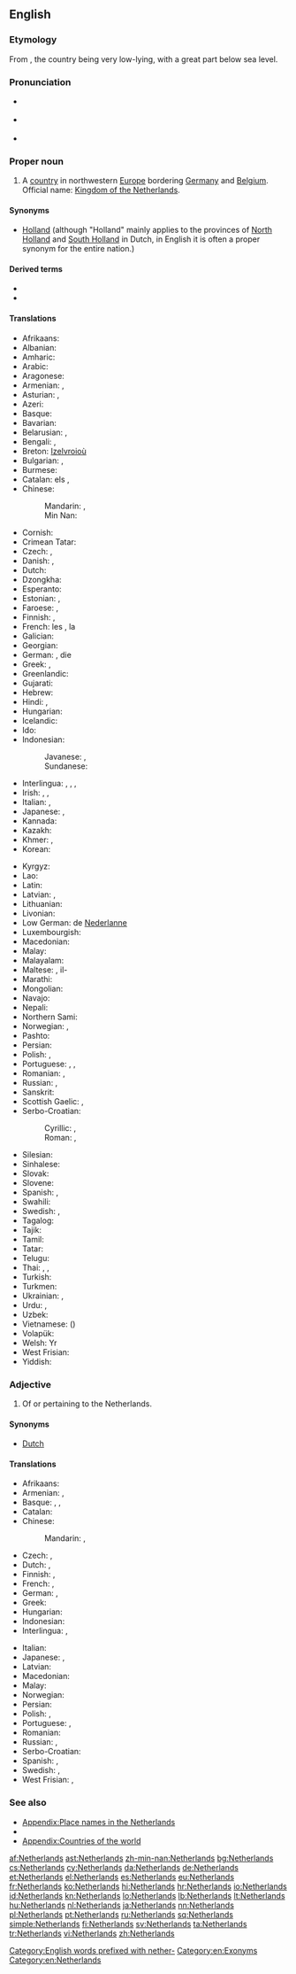 ==English==

{{wikipedia}}

===Etymology===
From {{compound|nether|land|t1=lower|alt2=lands}}, the country being very low-lying, with a great part below sea level.

===Pronunciation===
* {{a|UK}} {{IPA|/ˈnɛ.ðə.ləndz/}}
* {{a|UK}} {{IPA|/ˈnɛ.ðɚ.ləndz/}}
* {{audio|en-us-Netherlands.ogg|Audio (US)}}

===Proper noun===
{{en-proper noun|head=the Netherlands}}

# A [[country]] in northwestern [[Europe]] bordering [[Germany]] and [[Belgium]]. Official name: [[Kingdom of the Netherlands]].

====Synonyms====
* [[Holland]] (although "Holland" mainly applies to the provinces of [[w:North Holland|North Holland]] and [[w:South Holland|South Holland]] in Dutch, in English it is often a proper synonym for the entire nation.)

====Derived terms====
* {{l|en|Netherlander}}
* {{l|en|Netherlandish}}

====Translations====
{{trans-top|country in northwestern Europe}}
* Afrikaans: {{t+|af|Nederland}}
* Albanian: {{t+|sq|Holanda}}
* Amharic: {{t-|am|ሆላንድ|sc=Ethi}}
* Arabic: {{t-|ar|هولندا|f|tr=hulánda}}
* Aragonese: {{t-|an|Países Baxos|m-p}}
* Armenian: {{t-|hy|Նիդերլանդներ|p|tr=Niderlandner}}, {{t-|hy|Հոլանդիա|tr=Holandia}}
* Asturian: {{t+|ast|Países Baxos|m-p}}, {{t+|ast|Holanda|f}}
* Azeri: {{t+|az|Niderland}}
* Basque: {{t+|eu|Herbehereak}}
* Bavarian: {{tø|bar|Niedalånde}}
* Belarusian: {{t-|be|Нідэрланды|m-p|tr=Niderlándy}}, {{t-|be|Галандыя|f|tr=Halándyja}}
* Bengali: {{t-|bn|নেদারল্যান্ডস|tr=nedarlyanḑôs}}, {{t-|bn|হল্যান্|tr=hôlyanḑ|sc=Beng}}
* Breton: [[Izelvroioù]]
* Bulgarian: {{t+|bg|Холандия|f|tr=Holándija}}, {{t-|bg|Нидерландия|f|tr=Niderlándija|sc=Cyrl}}
* Burmese: {{t-|my|နယ်သာလန်နိုင်ငံ|sc=Mymr|tr=nèthalan naingngan}}
* Catalan: els {{t+|ca|Països Baixos|m-p}}, {{t-|ca|Holanda|f}}
* Chinese:
*: Mandarin: {{t-|cmn|荷蘭|sc=Hani}}, {{t-|cmn|荷兰|tr=Hélán|sc=Hani}}
*: Min Nan: {{t-|nan|Kē-tē-kok}}
* Cornish: {{t-|kw|Iseldiryow}}
* Crimean Tatar: {{tø|crh|Felemenk}}
* Czech: {{t+|cs|Nizozemsko|n}}, {{t+|cs|Holandsko|n}}
* Danish: {{t+|da|Holland}}, {{t+|da|Nederlandene}}
* Dutch: {{t+|nl|Nederland}}
* Dzongkha: {{t-|dz|ནེ་དར་ལེནཌསི་|sc=Tibt|tr=ne dar lenddsi}}
* Esperanto: {{t+|eo|Nederlando}}
* Estonian: {{t+|et|Madalmaad}}, {{t+|et|Holland}}
* Faroese: {{t-|fo|Niðurlond|n-p}}, {{t-|fo|Háland|n}}
* Finnish: {{t+|fi|Alankomaat|p}}, {{t+|fi|Hollanti}}
* French: les {{t+|fr|Pays-Bas|m-p}}, la {{t+|fr|Hollande|f}}
* Galician: {{t+|gl|Países Baixos|m-p}}
* Georgian: {{t-|ka|ნიდერლანდი|tr=niderlandi|sc=Geor}}
* German: {{t+|de|Holland|n}}, die {{t+|de|Niederlande|n-p}}
* Greek: {{t+|el|Κάτω Χώρες|f-p|tr=Káto Khóres}}, {{t+|el|Ολλανδία|f|tr=Ollandía}}
* Greenlandic: {{t-|kl|Pukkitsormiut}}
* Gujarati: {{t-|gu|નેધરલેંડ|sc=Gujr|tr=nedharaleṇḍ}}
* Hebrew: {{t+|he|הולנד|tr=holand}}
* Hindi: {{t+|hi|नीदरलैण्ड|tr=nīdarlaiṇḍ}}, {{t-|hi|हॉलैंड|tr=holaiṇḍ|sc=Deva}}
* Hungarian: {{t+|hu|Hollandia}}
* Icelandic: {{t+|is|Holland|n}}
* Ido: {{t+|io|Nederlando}}
* Indonesian: {{t+|id|Belanda}}
*: Javanese: {{t+|jv|Walanda}}, {{t-|jv|Londo}}
*: Sundanese: {{t-|su|Walanda}}
* Interlingua: {{t-|ia|Hollanda}}, {{t-|ia|Paises Basse}}, {{t-|ia|Nederlandia}}, {{t-|ia|Nederland}}
* Irish: {{t-|ga|Ollainn|f|alt=An Ollainn}}, {{t-|ga|Ísiltír|f|alt=An Ísiltír}}, {{t-|ga|Ríocht na hÍsiltíre|f}}
* Italian: {{t+|it|Paesi Bassi}} {{m-p}}, {{t+|it|Olanda|f}}
* Japanese: {{t+|ja|オランダ|tr=Oranda}}, {{qualifier|rare}} {{t-|ja|蘭国|tr=らんこく, Rankoku|sc=Jpan}}
* Kannada: {{t+|kn|ನೆದರ್‍ಲ್ಯಾಂಡ್ಸ್|sc=Knda|tr=nedar‍lyāṇḍs}}
* Kazakh: {{t|kk|Нидерланд|tr=Niderland|sc=Cyrl}}
* Khmer: {{t-|km|ហូឡង់|tr=hoolɑng|sc=Khmr}}, {{t-|km|ណេដឺរឡន់ថ៍|sc=Khmr|tr=nedəɨlɑn}}
* Korean: {{t+|ko|네덜란드|tr=Nedeollandeu|sc=Hang}}
{{trans-mid}}
* Kyrgyz: {{t-|ky|Нидерланддар|tr=Niderlanddar|sc=Cyrl}}
* Lao: {{t+|lo|ໂຮນລັງ|tr=hōn-lang|sc=Laoo}}
* Latin: {{t-|la|Nederlandia|f}}
* Latvian: {{t+|lv|Nīderlande|f}}, {{t-|lv|Holande|f}}
* Lithuanian: {{t+|lt|Nyderlandai}}
* Livonian: {{tø|liv|Holand}}
* Low German: de [[Nederlanne]]
* Luxembourgish: {{t+|lb|Holland|n}}
* Macedonian: {{t+|mk|Холандија|f|tr=Holándija}}
* Malay: {{t-|ms|Belanda}}
* Malayalam: {{t-|ml|നെതർലന്റ്സ്|sc=Mlym|tr=netarlanṟs}}
* Maltese: {{t-|mt|Olanda|f|alt=l-Olanda}}, il-{{t-|mt|Pajjiżi Baxxi}}
* Marathi: {{t-|mr|नेदरलँड्स|sc=Deva|tr=nedaralam̐ḍs}}
* Mongolian: {{t-|mn|Нидерланд|tr=Niderland|sc=Cyrl}}
* Navajo: {{tø|nv|Kéyah Wóyahgo Siʼánígíí}}
* Nepali: {{t-|ne|नेदरल्याण्ड्स|sc=Deva|tr=nedaralyāṇḍs}}
* Northern Sami: {{tø|se|Vuolleeatnamat}}
* Norwegian: {{t+|no|Nederland}}, {{t-|no|Holland}}
* Pashto: {{t-|ps|هالنډ|sc=ps-Arab}}
* Persian: {{t+|fa|هلند|tr=Holand}}
* Polish: {{t+|pl|Holandia|f}}, {{t+|pl|Niderlandy|p}} {{qualifier|rare}}
* Portuguese: {{t+|pt|Holanda|f}}, {{t+|pt|Países Baixos|m-p}}, {{t-|pt|Neerlândia|f}}
* Romanian: {{t+|ro|Olanda|f}}, {{t+|ro|Țările de Jos}}
* Russian: {{t+|ru|Нидерланды|m-p|tr=Niderlándy}}, {{t+|ru|Голландия|f|tr=Gollándija}}
* Sanskrit: {{t-|sa|नेदरलैंड्स|sc=Deva|tr=nedaralaiṇḍsa}}
* Scottish Gaelic: {{t-|gd|An Olaind|f}}, {{t-|gd|An Talamh Ìseal|m}}
* Serbo-Croatian:
*: Cyrillic: {{t-|sh|Низоземска|f|alt=Ни̏зозе̄мска̄}}, {{t-|sh|Холандија|f|alt=Хола̀ндија}}
*: Roman: {{t+|sh|Nizozemska|f|alt=Nȉzozēmskā}}, {{t-|sh|Holandija|f|alt=Holàndija}}
* Silesian: {{tø|szl|Ńiderlandy|p}}
* Sinhalese: {{t-|si|නෙදර්ලන්තය|sc=Sinh}}
* Slovak: {{t-|sk|Holandsko|n}}
* Slovene: {{t+|sl|Nizozemska|alt=Nizozémska|f}}
* Spanish: {{t+|es|Países Bajos|m-p}}, {{t+|es|Holanda|f}}
* Swahili: {{t+|sw|Uholanzi}}
* Swedish: {{t+|sv|Nederländerna|n-p}}, {{t+|sv|Holland|n}}
* Tagalog: {{t-|tl|Olanda}}
* Tajik: {{t-|tg|Нидерланд|tr=Niderland|sc=Cyrl}}
* Tamil: {{t+|ta|நெதர்லாந்து|tr=netarlāntu|sc=Taml}}
* Tatar: {{t-|tt|Нидерландлар|tr=Niderlandlar|sc=Cyrl}}
* Telugu: {{t-|te|నెదర్లాండ్|tr=nedarlāṇḍ|sc=Telu}}
* Thai: {{t+|th|เนเธอร์แลนด์|tr=nayterlaen}}, {{t+|th|ฮอลแลนด์|tr=honlaen}}, {{t+|th|ฮอลันดา|tr=horlandaa}}
* Turkish: {{t+|tr|Hollanda}}
* Turkmen: {{t-|tk|Niderlandlar}}
* Ukrainian: {{t+|uk|Нідерланди|m-p|tr=Niderlándy}}, {{t-|uk|Голландія|f|tr=Hollándija}}
* Urdu: {{t-|ur|نیدرلینڈ|tr=nīdarlaiṇḍ|sc=ur-Arab}}, {{t-|ur|ہالینڈ|tr=holaiṇḍ|sc=ur-Arab}}
* Uzbek: {{t-|uz|Niderlandlar}}
* Vietnamese: {{t-|vi|Hà Lan}} ({{t-|vi|荷蘭}})
* Volapük: {{t+|vo|Nedän}}
* Welsh: Yr {{t+|cy|Iseldiroedd}}
* West Frisian: {{t+|fy|Nederlân}}
* Yiddish: {{t-|yi|האלאנד|sc=Hebr|tr=holand}}
{{trans-bottom}}

===Adjective===
{{en-adj|-}}

# Of or pertaining to the Netherlands.

====Synonyms====
* [[Dutch]]

====Translations====
{{trans-top|pertaining to the Netherlands}}
* Afrikaans: {{t+|af|Nederlands}}
* Armenian: {{t-|hy|նիդերլանդական|tr=niderlandakan}},  {{t-|hy|հոլանդական|tr=holandakan}}
* Basque: {{t-|eu|herbeheretar}}, {{t-|eu|nederlandar}}, {{t-|eu|holandar}}
* Catalan: {{t+|ca|holandès}}
* Chinese:
*: Mandarin: {{t-|cmn|荷蘭|alt=荷蘭的|sc=Hani}}, {{t-|cmn|荷兰|alt=荷兰的|tr=Hélán de|sc=Hani}}
* Czech: {{t+|cs|nizozemský}}, {{t+|cs|holandský}}
* Dutch: {{t+|nl|Nederlands}}, {{t|nl|Hollands}}
* Finnish: {{t+|fi|hollantilainen}}, {{t-|fi|alankomaalainen}}
* French: {{t+|fr|néerlandais}}, {{t+|fr|hollandais}}
* German: {{t-|de|niederlandisch}}, {{t+|de|holländisch}}
* Greek: {{t+|el|ολλανδικός|tr=ollandikós}}
* Hungarian: {{t+|hu|holland}}
* Indonesian: {{t+|id|Belanda}}
* Interlingua: {{t-|ia|hollandese}}, {{t-|ia|nederlandese}}
{{trans-mid}}
* Italian: {{t+|it|olandese}}
* Japanese: {{t+|ja|オランダ|tr=Oranda}}, {{t+|ja|ネーデルランド|tr=Nēderurando}}
* Latvian: {{t-|lv|Nīderlandes}}
* Macedonian: {{t-|mk|холандски|tr=hòlandski}}
* Malay: {{t-|ms|Belanda}}
* Norwegian: {{t+|no|nederlandsk}}
* Persian: {{t+|fa|هلندی|tr=holandi}}
* Polish: {{t+|pl|holenderski}}, {{t+|pl|niderlandzki}}
* Portuguese: {{t+|pt|holandês}}, {{t+|pt|neerlandês}}
* Romanian: {{t-|ro|olandez|m}}
* Russian: {{t+|ru|нидерландский|tr=niderlándskij}}, {{t|ru|голландский|tr=gollándskij|sc=Cyrl}}
* Serbo-Croatian: {{t-|sh|nizozemski|alt=nȉzozēmskī}}
* Spanish: {{t+|es|holandés}}, {{t+|es|neerlandés}}
* Swedish: {{t+|sv|nederländsk}},  {{t+|sv|holländsk}}
* West Frisian: {{t+|fy|Nederlânsk}}, {{t+|fy|Hollânsk}}
{{trans-bottom}}

===See also===
* [[Appendix:Place names in the Netherlands]]
* {{list:countries of Europe/en}}
* [[Appendix:Countries of the world]]

[[Category:English words prefixed with nether-]]
[[Category:en:Exonyms]]
[[Category:en:Netherlands]]

[[af:Netherlands]]
[[ast:Netherlands]]
[[zh-min-nan:Netherlands]]
[[bg:Netherlands]]
[[cs:Netherlands]]
[[cy:Netherlands]]
[[da:Netherlands]]
[[de:Netherlands]]
[[et:Netherlands]]
[[el:Netherlands]]
[[es:Netherlands]]
[[eu:Netherlands]]
[[fr:Netherlands]]
[[ko:Netherlands]]
[[hi:Netherlands]]
[[hr:Netherlands]]
[[io:Netherlands]]
[[id:Netherlands]]
[[kn:Netherlands]]
[[lo:Netherlands]]
[[lb:Netherlands]]
[[lt:Netherlands]]
[[hu:Netherlands]]
[[nl:Netherlands]]
[[ja:Netherlands]]
[[nn:Netherlands]]
[[pl:Netherlands]]
[[pt:Netherlands]]
[[ru:Netherlands]]
[[sq:Netherlands]]
[[simple:Netherlands]]
[[fi:Netherlands]]
[[sv:Netherlands]]
[[ta:Netherlands]]
[[tr:Netherlands]]
[[vi:Netherlands]]
[[zh:Netherlands]]